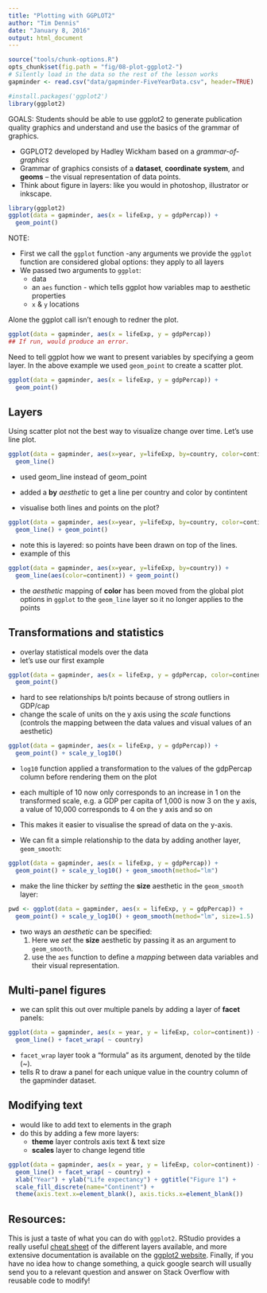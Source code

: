 ```yaml
---
title: "Plotting with GGPLOT2"
author: "Tim Dennis"
date: "January 8, 2016"
output: html_document
---
```

```r
source("tools/chunk-options.R")
opts_chunk$set(fig.path = "fig/08-plot-ggplot2-")
# Silently load in the data so the rest of the lesson works
gapminder <- read.csv("data/gapminder-FiveYearData.csv", header=TRUE)
```
```r
#install.packages('ggplot2')
library(ggplot2)
```


GOALS: Students should be able to use ggplot2 to generate publication quality graphics and understand and use the basics of the grammar of graphics. 

* GGPLOT2 developed by Hadley Wickham based on a *grammar-of-graphics*
* Grammar of graphics consists of a **dataset**, **coordinate system**, and **geoms** -- the visual representation of data points. 
* Think about figure in layers:  like you would in photoshop, illustrator or inkscape.


```r
library(ggplot2)
ggplot(data = gapminder, aes(x = lifeExp, y = gdpPercap)) +
  geom_point()
```

NOTE: 

* First we call the `ggplot` function -any arguments we provide the `ggplot` function are considered global options: they apply to all layers
* We passed two arguments to `ggplot`: 
  * data 
  * an `aes` function - which tells ggplot how variables map to aesthetic properties 
  * `x` & `y` locations 
  
Alone the ggplot call isn't enough to redner the plot. 

```r
ggplot(data = gapminder, aes(x = lifeExp, y = gdpPercap))
## If run, would produce an error. 
```

Need to tell ggplot how we want to present variables by specifying a geom layer. In the above example we used `geom_point` to create a scatter plot. 

```r
ggplot(data = gapminder, aes(x = lifeExp, y = gdpPercap)) +
  geom_point()
```

## Layers

Using scatter plot not the best way to visualize change over time. Let's use line plot. 

```r
ggplot(data = gapminder, aes(x=year, y=lifeExp, by=country, color=continent)) +
  geom_line()
```

* used geom_line instead of geom_point 
* added a **by** *aesthetic* to get a line per country and color by contintent 


* visualise both lines and points on the plot? 

```r
ggplot(data = gapminder, aes(x=year, y=lifeExp, by=country, color=continent)) +
  geom_line() + geom_point()
```

* note this is layered: so points have been drawn on top of the lines. 
* example of this

```r
ggplot(data = gapminder, aes(x=year, y=lifeExp, by=country)) +
  geom_line(aes(color=continent)) + geom_point()
```

* the *aesthetic* mapping of **color** has been moved from the
global plot options in `ggplot` to the `geom_line` layer so it no longer applies to the points 

## Transformations and statistics

* overlay statistical models over the data
* let's use our first example

```r
ggplot(data = gapminder, aes(x = lifeExp, y = gdpPercap, color=continent)) +
  geom_point()
```

* hard to see relationships b/t points because of strong outliers in GDP/cap
* change the scale of units on the y axis using the *scale* functions (controls the mapping between the data values and
visual values of an aesthetic)

```r
ggplot(data = gapminder, aes(x = lifeExp, y = gdpPercap)) +
  geom_point() + scale_y_log10()
```

* `log10` function applied a transformation to the values of the gdpPercap
column before rendering them on the plot
* each multiple of 10 now only corresponds to an increase in 1 on the transformed scale, e.g. a GDP per capita
of 1,000 is now 3 on the y axis, a value of 10,000 corresponds to 4 on the y
axis and so on
* This makes it easier to visualise the spread of data on the y-axis.

* We can fit a simple relationship to the data by adding another layer, `geom_smooth`:

```r
ggplot(data = gapminder, aes(x = lifeExp, y = gdpPercap)) +
  geom_point() + scale_y_log10() + geom_smooth(method="lm")
```

*  make the line thicker by *setting* the **size** aesthetic in the `geom_smooth` layer:

```r
pwd <- ggplot(data = gapminder, aes(x = lifeExp, y = gdpPercap)) +
  geom_point() + scale_y_log10() + geom_smooth(method="lm", size=1.5)
```

* two ways an *aesthetic* can be specified:
  1. Here we *set* the **size** aesthetic by passing it as an argument to `geom_smooth`. 
  2. use the `aes` function to define a *mapping* between data variables and their visual representation.

## Multi-panel figures

* we can split this out over multiple panels by adding a layer of **facet** panels:

```r
ggplot(data = gapminder, aes(x = year, y = lifeExp, color=continent)) +
  geom_line() + facet_wrap( ~ country)
```

* `facet_wrap` layer took a "formula" as its argument, denoted by the tilde
(~). 
* tells R to draw a panel for each unique value in the country column
of the gapminder dataset.

## Modifying text

* would like to add text to elements in the graph
* do this by adding a few more layers:  
   * **theme** layer controls axis text & text size
   * **scales** layer to change legend title

```r
ggplot(data = gapminder, aes(x = year, y = lifeExp, color=continent)) +
  geom_line() + facet_wrap( ~ country) +
  xlab("Year") + ylab("Life expectancy") + ggtitle("Figure 1") +
  scale_fill_discrete(name="Continent") +
  theme(axis.text.x=element_blank(), axis.ticks.x=element_blank())
```

## Resources: 

This is just a taste of what you can do with `ggplot2`. RStudio provides a
really useful [cheat sheet][cheat] of the different layers available, and more
extensive documentation is available on the [ggplot2 website][ggplot-doc].
Finally, if you have no idea how to change something, a quick google search will
usually send you to a relevant question and answer on Stack Overflow with reusable
code to modify!

[cheat]: http://www.rstudio.com/wp-content/uploads/2015/03/ggplot2-cheatsheet.pdf
[ggplot-doc]: http://docs.ggplot2.org/current/